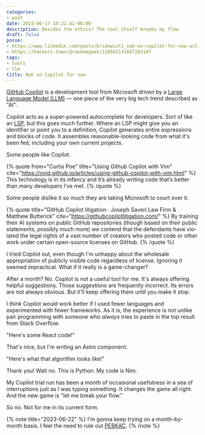 ```yaml
---
categories:
- post
date: 2023-06-17 10:22:41-08:00
description: Besides the ethics? The tool itself breaks my flow.
draft: false
posse:
- https://www.linkedin.com/posts/brianwisti_nah-on-copilot-for-now-activity-7075914323344162816-CiqU
- https://hackers.town/@randomgeek/110561141687283147
tags:
- tools
- llm
title: Nah on Copilot for now
---
```


[GitHub Copilot][copilot] is a development tool from Microsoft driven by a [Large Language Model (LLM)][llm] —
one piece of the very big tech trend described as "AI".

Copilot acts as a super-powered autocomplete for developers.
Sort of like an [LSP][lsp], but this goes much further.
Where an LSP might give you an identifier or point you to a definition, Copilot generates entire expressions and blocks of code.
It assembles reasonable-looking code from what it's been fed, including your own current projects.

[copilot]: https://github.com/features/copilot
[llm]: https://en.wikipedia.org/wiki/Large_language_model
[lsp]: https://microsoft.github.io/language-server-protocol/

Some people like Copilot.

{% quote
  from="Curtis Poe"
  title="Using Github Copilot with Vim"
  cite="https://ovid.github.io/articles/using-github-copilot-with-vim.html"
%}
This technology is in its infancy and it’s already writing code that’s better than many developers I’ve met.
{% /quote %}

Some people dislike it so much they are taking Microsoft to court over it.

{% quote
  title="GitHub Copilot litigation · Joseph Saveri Law Firm & Matthew Butterick"
  cite="https://githubcopilotlitigation.com/"
%}
By training their AI sys­tems on pub­lic GitHub repos­i­to­ries (though based on their pub­lic state­ments, pos­si­bly much more) we con­tend that the defen­dants have vio­lated the legal rights of a vast num­ber of cre­ators who posted code or other work under cer­tain open-source licenses on GitHub.
{% /quote %}

I tried Copilot out, even though I'm unhappy about the wholesale appropriation of publicly visible code regardless of license.
Ignoring it seemed impractical.
What if it really is a game-changer?

After a month? No.
Copilot is not a useful tool for me.
It's always offering helpful suggestions.
Those suggestions are frequently incorrect.
Its errors are not always obvious.
But it'll keep offering them until you make it stop.

I *think* Copilot would work better if I used fewer languages and experimented with fewer frameworks.
As it is,
the experience is not unlike pair programming with someone who *always* tries to paste in the top result from Stack Overflow.

"Here's some React code!"

That's nice, but I'm writing an Astro component.

"Here's what that algorithm looks like!"

Thank you! Wait no. This is Python. My code is Nim.

My Copilot trial run has been a month of occasional usefulness in a sea of interruptions just as I was typing something.
It changes the game all right.
And the new game is "let me break your flow."

So no.
Not for me in its current form.

{% note title="2023-06-22" %}
I'm gonna keep trying on a month-by-month basis. I feel the need to rule out [PEBKAC](https://en.wikipedia.org/wiki/User_error).
{% /note %}
